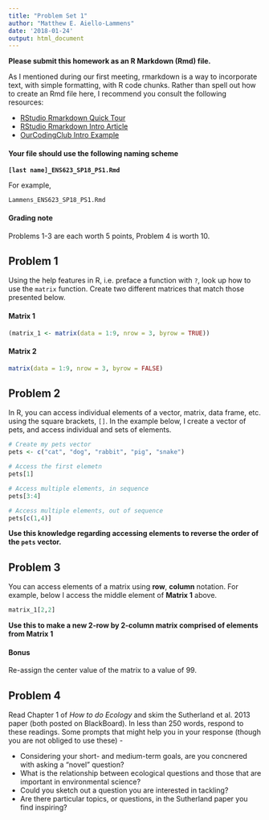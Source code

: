 ```yaml
---
title: "Problem Set 1"
author: "Matthew E. Aiello-Lammens"
date: '2018-01-24'
output: html_document
---
```


**Please submit this homework as an R Markdown (Rmd) file.**

As I mentioned during our first meeting, rmarkdown is a way to incorporate text, with simple formatting, with R code chunks.
Rather than spell out how to create an Rmd file here, I recommend you consult the following resources:

* [RStudio Rmarkdown Quick Tour](http://rmarkdown.rstudio.com/authoring_quick_tour.html)
* [RStudio Rmarkdown Intro Article](http://rmarkdown.rstudio.com/articles_intro.html)
* [OurCodingClub Intro Example](https://ourcodingclub.github.io/2016/11/24/rmarkdown-1.html)

#### Your file should use the following naming scheme

**`[last name]_ENS623_SP18_PS1.Rmd`**

For example, 

`Lammens_ENS623_SP18_PS1.Rmd`

#### Grading note

Problems 1-3 are each worth 5 points, Problem 4 is worth 10.

## Problem 1

Using the help features in R, i.e. preface a function with `?`, look up how to use the `matrix` function. 
Create two different matrices that match those presented below.

#### Matrix 1

```r
(matrix_1 <- matrix(data = 1:9, nrow = 3, byrow = TRUE))
```

#### Matrix 2

```r
matrix(data = 1:9, nrow = 3, byrow = FALSE)
```


## Problem 2

In R, you can access individual elements of a vector, matrix, data frame, etc. using the square brackets, `[]`. 
In the example below, I create a vector of pets, and access individual and sets of elements.


```r
# Create my pets vector
pets <- c("cat", "dog", "rabbit", "pig", "snake")

# Access the first elemetn
pets[1]

# Access multiple elements, in sequence
pets[3:4]

# Access multiple elements, out of sequence
pets[c(1,4)]
```

**Use this knowledge regarding accessing elements to reverse the order of the `pets` vector.**


## Problem 3

You can access elements of a matrix using **row**, **column** notation.
For example, below I access the middle element of **Matrix 1** above.

```r
matrix_1[2,2]
```

**Use this to make a new 2-row by 2-column matrix comprised of elements from Matrix 1**


#### Bonus

Re-assign the center value of the matrix to a value of 99.

## Problem 4

Read Chapter 1 of *How to do Ecology* and skim the Sutherland et al. 2013 paper (both posted on BlackBoard). 
In less than 250 words, respond to these readings. 
Some prompts that might help you in your response (though you are not obliged to use these) -

* Considering your short- and medium-term goals, are you concnered with asking a "novel" question?
* What is the relationship between ecological questions and those that are important in environmental science?
* Could you sketch out a question you are interested in tackling?
* Are there particular topics, or questions, in the Sutherland paper you find inspiring?
